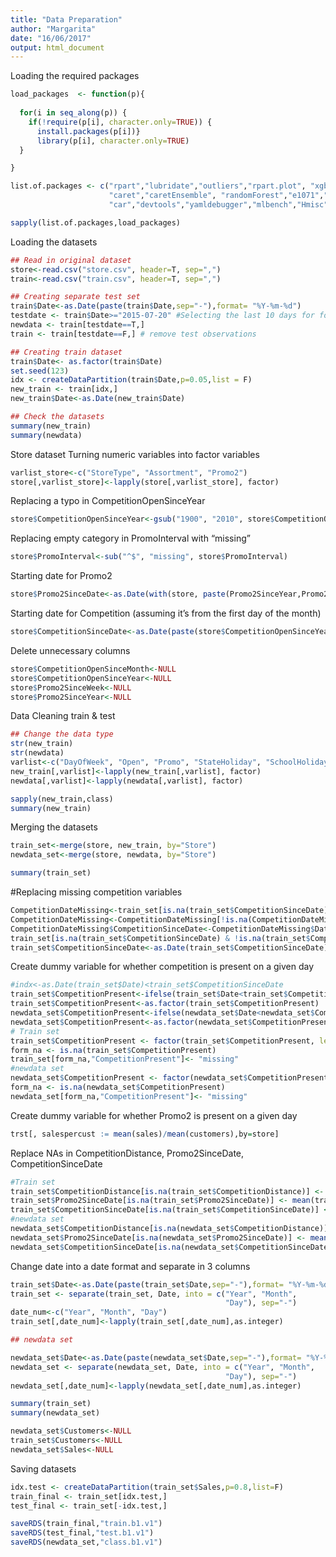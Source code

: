 ```yaml
---
title: "Data Preparation"
author: "Margarita"
date: "16/06/2017"
output: html_document
---
```

Loading the required packages
```r
load_packages  <- function(p){
  
  for(i in seq_along(p)) {
    if(!require(p[i], character.only=TRUE)) {
      install.packages(p[i])}
      library(p[i], character.only=TRUE)
  }

}

list.of.packages <- c("rpart","lubridate","outliers","rpart.plot", "xgboost",
                      "caret","caretEnsemble", "randomForest","e1071","pROC", "tidyr", "klaR", 
                      "car","devtools","yamldebugger","mlbench","Hmisc", "ggvis","relaimpo")

sapply(list.of.packages,load_packages)
```

Loading the datasets
```r

## Read in original dataset
store<-read.csv("store.csv", header=T, sep=",")
train<-read.csv("train.csv", header=T, sep=",")

## Creating separate test set 
train$Date<-as.Date(paste(train$Date,sep="-"),format= "%Y-%m-%d")
testdate <- train$Date>="2015-07-20" #Selecting the last 10 days for forecasting
newdata <- train[testdate==T,]
train <- train[testdate==F,] # remove test observations

## Creating train dataset
train$Date<- as.factor(train$Date)
set.seed(123)
idx <- createDataPartition(train$Date,p=0.05,list = F)
new_train <- train[idx,]
new_train$Date<-as.Date(new_train$Date)

## Check the datasets
summary(new_train)
summary(newdata)
```

Store dataset
Turning numeric variables into factor variables
```r
varlist_store<-c("StoreType", "Assortment", "Promo2")
store[,varlist_store]<-lapply(store[,varlist_store], factor)
```
Replacing a typo in CompetitionOpenSinceYear
```r
store$CompetitionOpenSinceYear<-gsub("1900", "2010", store$CompetitionOpenSinceYear)
```
Replacing empty category in PromoInterval with "missing"
```r
store$PromoInterval<-sub("^$", "missing", store$PromoInterval)
```

Starting date for Promo2
```r
store$Promo2SinceDate<-as.Date(with(store, paste(Promo2SinceYear,Promo2SinceWeek,1, sep="-")),"%Y-%U-%u")
```
Starting date for Competition (assuming it's from the first day of the month)
```r
store$CompetitionSinceDate<-as.Date(paste(store$CompetitionOpenSinceYear,store$CompetitionOpenSinceMonth,1, sep="-"),format="%Y-%m-%d")
```
Delete unnecessary columns
```r
store$CompetitionOpenSinceMonth<-NULL
store$CompetitionOpenSinceYear<-NULL
store$Promo2SinceWeek<-NULL
store$Promo2SinceYear<-NULL
```

Data Cleaning train & test
```r

## Change the data type 
str(new_train)
str(newdata)
varlist<-c("DayOfWeek", "Open", "Promo", "StateHoliday", "SchoolHoliday") # "Store" , keep store as integer for now 
new_train[,varlist]<-lapply(new_train[,varlist], factor)
newdata[,varlist]<-lapply(newdata[,varlist], factor)
```

```r
sapply(new_train,class)
summary(new_train)
```

Merging the datasets 
```r
train_set<-merge(store, new_train, by="Store")
newdata_set<-merge(store, newdata, by="Store")

summary(train_set)
```
#Replacing missing competition variables
```r
CompetitionDateMissing<-train_set[is.na(train_set$CompetitionSinceDate),]
CompetitionDateMissing<-CompetitionDateMissing[!is.na(CompetitionDateMissing$CompetitionDistance),]
CompetitionDateMissing$CompetitionSinceDate<-CompetitionDateMissing$Date
train_set[is.na(train_set$CompetitionSinceDate) & !is.na(train_set$CompetitionDistance),"CompetitionSinceDate"]<-CompetitionDateMissing$CompetitionSinceDate
train_set$CompetitionSinceDate<-as.Date(train_set$CompetitionSinceDate)

```

Create dummy variable for whether competition is present on a given day
```r
#indx<-as.Date(train_set$Date)<train_set$CompetitionSinceDate
train_set$CompetitionPresent<-ifelse(train_set$Date<train_set$CompetitionSinceDate,0,1)
train_set$CompetitionPresent<-as.factor(train_set$CompetitionPresent)
newdata_set$CompetitionPresent<-ifelse(newdata_set$Date<newdata_set$CompetitionSinceDate,0,1)
newdata_set$CompetitionPresent<-as.factor(newdata_set$CompetitionPresent)
# Train set
train_set$CompetitionPresent <- factor(train_set$CompetitionPresent, levels=c(levels(train_set$CompetitionPresent), "missing"))
form_na <- is.na(train_set$CompetitionPresent)
train_set[form_na,"CompetitionPresent"]<- "missing"
#newdata set
newdata_set$CompetitionPresent <- factor(newdata_set$CompetitionPresent, levels=c(levels(newdata_set$CompetitionPresent), "missing"))
form_na <- is.na(newdata_set$CompetitionPresent)
newdata_set[form_na,"CompetitionPresent"]<- "missing"
```
Create dummy variable for whether Promo2 is present on a given day
```r
trst[, salespercust := mean(sales)/mean(customers),by=store]
```

Replace NAs in CompetitionDistance, Promo2SinceDate, CompetitionSinceDate
```r
#Train set
train_set$CompetitionDistance[is.na(train_set$CompetitionDistance)] <- mean(train_set$CompetitionDistance, na.rm = TRUE)
train_set$Promo2SinceDate[is.na(train_set$Promo2SinceDate)] <- mean(train_set$Promo2SinceDate, na.rm = TRUE)
train_set$CompetitionSinceDate[is.na(train_set$CompetitionSinceDate)] <- mean(train_set$CompetitionSinceDate, na.rm = TRUE)
#newdata set
newdata_set$CompetitionDistance[is.na(newdata_set$CompetitionDistance)] <- mean(newdata_set$CompetitionDistance, na.rm = TRUE)
newdata_set$Promo2SinceDate[is.na(newdata_set$Promo2SinceDate)] <- mean(newdata_set$Promo2SinceDate, na.rm = TRUE)
newdata_set$CompetitionSinceDate[is.na(newdata_set$CompetitionSinceDate)] <- mean(newdata_set$CompetitionSinceDate, na.rm = TRUE)     
```

Change date into a date format and separate in 3 columns
```r

train_set$Date<-as.Date(paste(train_set$Date,sep="-"),format= "%Y-%m-%d")
train_set <- separate(train_set, Date, into = c("Year", "Month", 
                                                "Day"), sep="-")
date_num<-c("Year", "Month", "Day")
train_set[,date_num]<-lapply(train_set[,date_num],as.integer)

## newdata set

newdata_set$Date<-as.Date(paste(newdata_set$Date,sep="-"),format= "%Y-%m-%d")
newdata_set <- separate(newdata_set, Date, into = c("Year", "Month", 
                                                "Day"), sep="-")
newdata_set[,date_num]<-lapply(newdata_set[,date_num],as.integer)

```
```r
summary(train_set)
summary(newdata_set)
```
```r
newdata_set$Customers<-NULL
train_set$Customers<-NULL
newdata_set$Sales<-NULL
```

Saving datasets

```r
idx.test <- createDataPartition(train_set$Sales,p=0.8,list=F)
train_final <- train_set[idx.test,]
test_final <- train_set[-idx.test,]

```
```r
saveRDS(train_final,"train.b1.v1")
saveRDS(test_final,"test.b1.v1")
saveRDS(newdata_set,"class.b1.v1")
```


